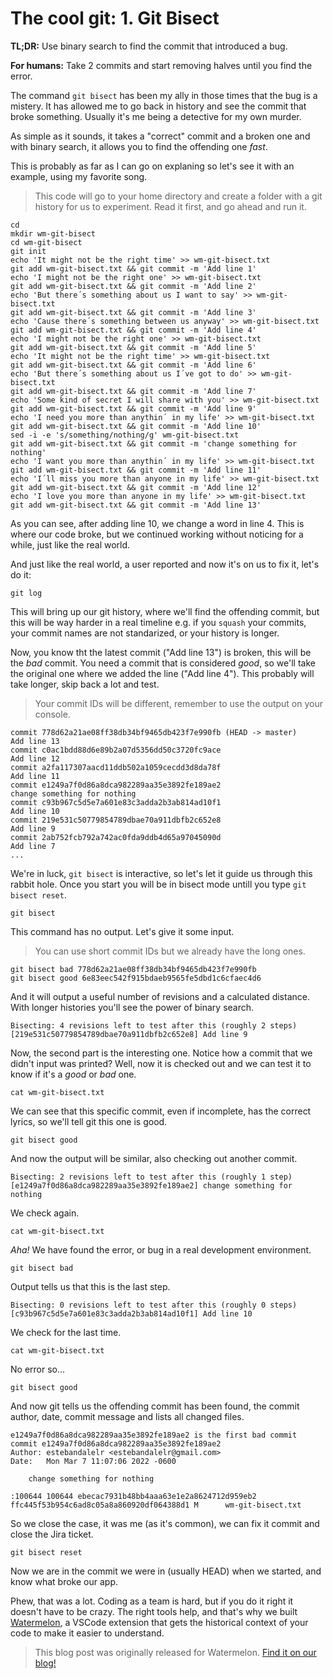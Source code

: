 # The cool git: 1. Git Bisect

**TL;DR:** Use binary search to find the commit that introduced a bug.

**For humans:** Take 2 commits and start removing halves until you find the error.

The command `git bisect` has been my ally in those times that the bug is a mistery. It has allowed me to go back in history and see the commit that broke something. Usually it's me being a detective for my own murder.

As simple as it sounds, it takes a "correct" commit and a broken one and with binary search, it allows you to find the offending one _fast_.
 
 This is probably as far as I can go on explaning so let's see it with an example, using my favorite song.

> This code will go to your home directory and create a folder with a git history for us to experiment. Read it first, and go ahead and run it.

```shell 
cd 
mkdir wm-git-bisect
cd wm-git-bisect
git init
echo 'It might not be the right time' >> wm-git-bisect.txt
git add wm-git-bisect.txt && git commit -m 'Add line 1'
echo 'I might not be the right one' >> wm-git-bisect.txt
git add wm-git-bisect.txt && git commit -m 'Add line 2'
echo 'But there´s something about us I want to say' >> wm-git-bisect.txt
git add wm-git-bisect.txt && git commit -m 'Add line 3'
echo 'Cause there´s something between us anyway' >> wm-git-bisect.txt
git add wm-git-bisect.txt && git commit -m 'Add line 4'
echo 'I might not be the right one' >> wm-git-bisect.txt
git add wm-git-bisect.txt && git commit -m 'Add line 5'
echo 'It might not be the right time' >> wm-git-bisect.txt
git add wm-git-bisect.txt && git commit -m 'Add line 6'
echo 'But there´s something about us I´ve got to do' >> wm-git-bisect.txt
git add wm-git-bisect.txt && git commit -m 'Add line 7'
echo 'Some kind of secret I will share with you' >> wm-git-bisect.txt
git add wm-git-bisect.txt && git commit -m 'Add line 9'
echo 'I need you more than anythin´ in my life' >> wm-git-bisect.txt
git add wm-git-bisect.txt && git commit -m 'Add line 10'
sed -i -e 's/something/nothing/g' wm-git-bisect.txt
git add wm-git-bisect.txt && git commit -m 'change something for nothing'
echo 'I want you more than anythin´ in my life' >> wm-git-bisect.txt
git add wm-git-bisect.txt && git commit -m 'Add line 11'
echo 'I´ll miss you more than anyone in my life' >> wm-git-bisect.txt
git add wm-git-bisect.txt && git commit -m 'Add line 12'
echo 'I love you more than anyone in my life' >> wm-git-bisect.txt
git add wm-git-bisect.txt && git commit -m 'Add line 13'
```
As you can see, after adding line 10, we change a word in line 4. This is where our code broke, but we continued working without noticing for a while, just like the real world. 

And just like the real world, a user reported and now it's on us to fix it, let's do it:

```shell 
git log
```
This will bring up our git history, where we'll find the offending commit, but this will be way harder in a real timeline e.g. if you ```squash``` your commits, your commit names are not standarized, or your history is longer.

Now, you know tht the latest commit ("Add line 13") is broken, this will be the *bad* commit. You need a commit that is considered *good*, so we'll take the original one where we added the line ("Add line 4"). This probably will take longer, skip back a lot and test.
> Your commit IDs will be different, remember to use the output on your console.

```shell 
commit 778d62a21ae08ff38db34bf9465db423f7e990fb (HEAD -> master)                                                                     
Add line 13    
commit c0ac1bdd88d6e89b2a07d5356dd50c3720fc9ace
Add line 12    
commit a2fa117307aacd11ddb502a1059cecdd3d8da78f
Add line 11    
commit e1249a7f0d86a8dca982289aa35e3892fe189ae2
change something for nothing  
commit c93b967c5d5e7a601e83c3adda2b3ab814ad10f1
Add line 10    
commit 219e531c50779854789dbae70a911dbfb2c652e8
Add line 9     
commit 2ab752fcb792a742ac0fda9ddb4d65a97045090d
Add line 7                             
...            
```
We're in luck, ```git bisect``` is interactive, so let's let it guide us through this rabbit hole. Once you start you will be in bisect mode untill you type ```git bisect reset```.
```shell 
git bisect
```
This command has no output. Let's give it some input.
> You can use short commit IDs but we already have the long ones.

```shell
git bisect bad 778d62a21ae08ff38db34bf9465db423f7e990fb
git bisect good 6e83eec542f915bdaeb9565fe5dbd1c6cfaec4d6
```
And it will output a useful number of revisions and a calculated distance. With longer histories you'll see the power of binary search.

```shell 
Bisecting: 4 revisions left to test after this (roughly 2 steps)
[219e531c50779854789dbae70a911dbfb2c652e8] Add line 9
```
Now, the second part is the interesting one. Notice how a commit that we didn't input was printed? Well, now it is checked out and we can test it to know if it's a *good* or *bad* one.
```shell 
cat wm-git-bisect.txt
```
We can see that this specific commit, even if incomplete, has the correct lyrics, so we'll tell git this one is good.
```shell 
git bisect good
```
And now the output will be similar, also checking out another commit. 
```shell 
Bisecting: 2 revisions left to test after this (roughly 1 step)
[e1249a7f0d86a8dca982289aa35e3892fe189ae2] change something for nothing
```
We check again.
```shell 
cat wm-git-bisect.txt
```
*Aha!* We have found the error, or bug in a real development environment.
```shell 
git bisect bad
```
Output tells us that this is the last step.
```shell 
Bisecting: 0 revisions left to test after this (roughly 0 steps)
[c93b967c5d5e7a601e83c3adda2b3ab814ad10f1] Add line 10
```
We check for the last time.
```shell 
cat wm-git-bisect.txt
```
No error so...
```shell 
git bisect good
```
And now git tells us the offending commit has been found, the commit author, date, commit message and lists all changed files.
```shell 
e1249a7f0d86a8dca982289aa35e3892fe189ae2 is the first bad commit
commit e1249a7f0d86a8dca982289aa35e3892fe189ae2
Author: estebandalelr <estebandalelr@gmail.com>
Date:   Mon Mar 7 11:07:06 2022 -0600

    change something for nothing

:100644 100644 ebecac7931b48bb4aaa63e1e2a8624712d959eb2 ffc445f53b954c6ad8c05a8a860920df064388d1 M      wm-git-bisect.txt
```
So we close the case, it was me (as it's common), we can fix it commit and close the Jira ticket.
```shell 
git bisect reset
```
Now we are in the commit we were in (usually HEAD) when we started, and know what broke our app.

Phew, that was a lot. Coding as a team is hard, but if you do it right it doesn't have to be crazy. The right tools help, and that's why we built [Watermelon](https://watermelon.tools), a VSCode extension that gets the historical context of your code to make it easier to understand.

> This blog post was originally released for Watermelon. [Find it on our blog!](https://watermelon.tools/post/the-cool-git-git-bisect)
